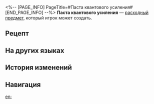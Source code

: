 <%-- [PAGE_INFO]
PageTitle=#Паста квантового усиления#
[END_PAGE_INFO] --%>
{{Расходный предмет Инфобокс
|id          = 402014
|Изображения = Предмет Паста квантового усиления.png
|Тип         = Расходные предметы силы атаки
|Редкость    = 3
|Эффект      = Повышает квантовый урон всех союзников на 24% в следующем бою.
|Описание    = Крем, сделанный из смеси материалов Пути и других ингредиентов.<br />Нанесите его на подходящее оружие, чтобы повысить эффективность в бою.
|Рецепт      = {{cx|Отсутствует источник}}
|Источник1   = [[Универсальная машина для синтеза]]
|Источник2   = 
|Источник3   = 
}}
{{Описание|''«Усилий мало, а толку много».''}}
'''Паста квантового усиления''' — [[расходный предмет]], который игрок может создать.

==Рецепт==
{{Рецепт
|Тип                   = Синтез
|Группа                = Расходные предметы
|Газообразная жидкость = 5
|Квантовая рябь        = 2
|Слизь Гармонии        = 2
|Сортировка            = Газообразная жидкость;Квантовая рябь;Слизь Гармонии
}}

==На других языках==
{{На других языках
|en   = Enhancement Paste: Quantum
|zhs  = 强化膏：量子
|zht  = 強化膏：量子
|ja   = 強化軟膏：量子
|ko   = 강화 연고: 양자
|es   = Crema potenciadora: Cuántico
|fr   = Pâte de renforcement quantique
|ru   = Паста квантового усиления
|th   = Enhancement Paste: Quantum
|vi   = Kem Cường Hóa: Lượng Tử
|de   = Verbesserungspaste: Quanten
|id   = Enhancement Paste: Quantum
|pt   = Pasta de Aprimoramento: Quântico
}}

==История изменений==
{{История изменений|3.5}}

==Навигация==
{{Расходные предметы Навбокс}}

[[en:]]